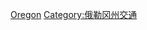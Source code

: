 {{commonscat|Rail transportation in Oregon}}

[[Category:美國各州鐵路|Oregon]]
[[Category:俄勒冈州交通|Category:俄勒冈州交通]]